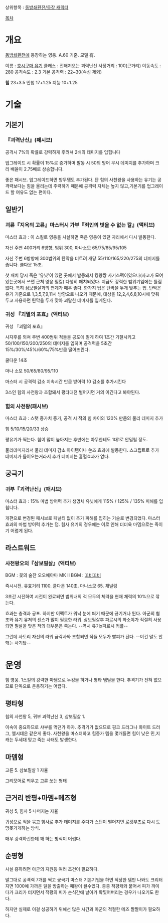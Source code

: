 상위항목 : [[동방쇄환전/등장 캐릭터]]

[[목차]]
= 개요 =

[[동방쇄환전]]에 등장하는 영웅. A.60 기준. 모델 有.

이름 : [[호시구마 유기]]
클래스 : 전해져오는 괴력난신
사정거리 : 100(근거리)
이동속도 : 280
공격속도 : 2.3
기본 공격력 : 22~30(속성 제외)

'''힘''' 23+3.5
민첩 17+1.25
지능 10+1.25

= 기술 =

== 기본기 ==

=== 『괴력난신』(패시브) ===

공격시 7%의 확률로 강력하게 후려쳐 2배의 데미지를 입힙니다

업그레이드 시 확률이 15%로 증가하며 발동 시 50의 방어 무시 데미지를 추가하며 크리 배율이 2.75배로 상승합니다.

좋은 패시브. 업그레이드하면 방무뎀도 추가된다. 단 힘의 사천왕을 사용하는 유기는 공격력보다는 힘을 올리는데 주력하기 때문에 공격력 자체는 높지 않고,기본기를 업그레이드 할 여유도 없는 편이다. 

== 일반기 ==

=== 괴륜『지옥의 고륜』마스터시 가부『죄인의 벗을 수 없는 칼』(액티브) ===

마스터 효과 : 이 스킬로 영웅을 사살하면 죽은 영웅이 있던 자리에서 다시 발동한다.

자신 주변 400거리 6방향, 범위 300, 마나소모 65/75/85/95/105

자신 주변 6방향에 300범위의 탄막을 터트려 개당 55/110/165/220/275의 데미지를 줍니다. 쿨다운 15초.

첫 패치 당시 죽은 '유닛'이 있던 곳에서 발동돼서 킹왕짱 사기스펙이였으나(자코가 모여있는곳에서 쓰면 근처 영웅 필킬) 다행히 패치되었다. 지금도 강력한 범위기임에는 틀림없다. 특히 삼보필살과의 연계가 매우 좋다. 한가지 팁은 탄막을 두개 맞추는 법. 탄막은 유기 기준으로 1,3,5,7,9,11시 방향으로 나오기 때문에, 대상을 12,2,4,6,8,10시에 맞춰두고 사용하면 탄막을 두개 맞아 괴랄한 데미지를 입게된다. 

=== 귀성 『괴멸의 포효』(액티브) ===

귀성 『괴멸의 포효』

사자후를 외쳐 주변 400범위 적들을 공포에 떨게 하여 1초간 기절시키고 50/100/150/200/250의 데미지를 입히며 공격력을 5초간 15%/30%/45%/60%/75%만큼 떨어뜨린다.

쿨다운 14초

마나 소모 50/65/80/95/110

마스터 시 공격력 감소 지속시간 만큼 방어력 10 감소를 추가시킨다

3스인 힘의 사천왕과 조합돼서 평타대전 벌어지면 거의 이긴다고 봐야된다.

=== 힘의 사천왕(패시브) ===

마스터 효과 : 스탯 증가치 증가, 공격 시 적의 힘 차이의 120% 만큼의 물리 데미지 추가

힘 5/10/15/20/33 상승

평유기가 찍는다. 힘이 많이 높아지는 후반에는 아무한테도 1대1로 안밀릴 정도.

물리데미지라서 물리 데미지 감소 아이템이나 쏜즈 효과에 발동한다.
스크립트로 추가 데미지가 들어오는거라서 추가 데미지는 흡혈효과가 없다.


== 궁극기 ==

=== 귀부『괴력난신』(패시브) ===

마스터 효과 : 15% 마법 방어력 추가
생명체 유닛에게 115% / 125% / 135% 피해를 입힙니다.

개편으로 변경된 패시브로 페널티 없이 추가 피해를 입히는 기술로 변경되었다. 마스터 효과의 마법 방어력 추가는 덤. 힘사 유기의 경우에는 이로 인해 더더욱 마뎀으로는 죽이기 어렵게 된다.
== 라스트워드 ==

=== 사천왕오의『삼보필살』(액티브) ===
BGM : 꽃의 술잔 오오에야마
MK II BGM : [[꼬비꼬비]]

즉시시전. 유효거리 1100. 쿨다운 140초. 마나소모 65. 채널링

3초간 시전하여 시전이 완료되면 범위내의 적 모두의 체력을 현재 체력의 10%으로 깎는다.

효과는 충격과 공포. 하지만 이펙트가 워낙 눈에 띄기 때문에 끊기거나 튄다. 아군의 협조와 유기 유저의 센스가 많이 필요한 라워. 
삼보필살후 파르시의 화소야가 적절히 사용되면 필살을 맞은 적의 대부분은 죽는다. --역시 유기x파르시 커플--

그런데 사토리 자신의 라워 금각사와 조합되면 적들 모두가 빨피가 된다.
--이건 말도 안돼는 사기닼--
= 운영 =
힘 영웅. 1스킬의 강력한 마댐으로 누킹을 하거나 평타 뎀딜을 한다. 추격기가 전혀 없으므로 단독으로 운용하기는 어렵다.

== 평타형 ==
힘의 사천왕 5, 귀부 괴력난신 3, 삼보필살 1.

이속이 중요하므로 샤부를 먹던가 하자. 추격기가 없으므로 핑크 드러그나 화이트 드러그, 엘시데온 같은게 좋다. 사천왕을 마스터하고 힘증가 템을 몇개들면 힘이 낮은 민,지캐는 두세대 맞고 죽는 사태도 발생한다.
== 마뎀형 ==
고륜 5. 삼보필살 1 자율

그리모어로 띄우고 고륜 쏘는 형태
== 근거리 반평+마뎀+메즈형 ==
귀성 5, 힘사 5 나머지는 자율

귀성으로 적을 묶고 힘사로 추가 데미지를 주다가 스턴이 떨어지면 로켓부츠로 다시 도망못가게하는 방식.

매우 강력하긴한데 꽤 하는 방식이 어렵다.


== 순평형 ==

사실 흥하려면 아군의 지원등 여러 조건이 필요하다.

말그대로 공격력 7개를 찍고 궁극기 마스터 기본기업을 하면 적당한 템만 나와도 크리터지면 1000에 가까운 딜을 방출하는 패왕이 될수있다. 종종 적평캐와 붙어서 피가 까이다가 크리가 터지면서 적평의 피가 순식간에 날아가 확찢어버리는 경우가 나오기도 한다.

하지만 실제로 이걸 성공하기 위해선 많은 시간과 아군의 적절한 메즈 짤짤이가 필요하다.
